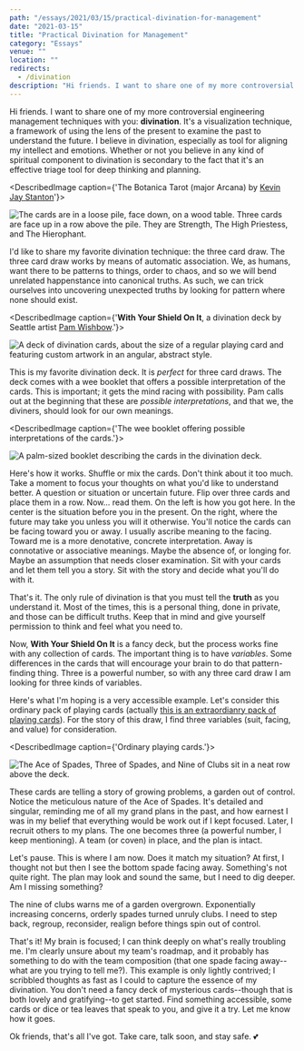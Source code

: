 ```yaml
---
path: "/essays/2021/03/15/practical-divination-for-management"
date: "2021-03-15"
title: "Practical Divination for Management"
category: "Essays"
venue: ""
location: ""
redirects:
  - /divination
description: "Hi friends. I want to share one of my more controversial engineering management techniques with you: divination."
---
```



Hi friends. I want to share one of my more controversial engineering management techniques with you: **divination**. It's a visualization technique, a framework of using the lens of the present to examine the past to understand the future. I believe in divination, especially as tool for aligning my intellect and emotions. Whether or not you believe in any kind of spiritual component to divination is secondary to the fact that it's an effective triage tool for deep thinking and planning.

<DescribedImage caption={'The Botanica Tarot (major Arcana) by [Kevin Jay Stanton](https://www.patreon.com/kevinjaystanton)'}>

  ![The cards are in a loose pile, face down, on a wood table. Three cards are face up in a row above the pile. They are **Strength**, **The High Priestess**, and **The Hierophant**. ](./images/001.jpeg)
</DescribedImage>

I'd like to share my favorite divination technique: the three card draw. The three card draw works by means of automatic association. We, as humans, want there to be patterns to things, order to chaos, and so we will bend unrelated happenstance into canonical truths. As such, we can trick ourselves into uncovering unexpected truths by looking for pattern where none should exist.

<DescribedImage caption={'**With Your Shield On It**, a divination deck by Seattle artist [Pam Wishbow](https://www.pamwishbow.com/).'}>

  ![A deck of divination cards, about the size of a regular playing card and featuring custom artwork in an angular, abstract style.](./images/003.jpeg)
</DescribedImage>

This is my favorite divination deck. It is _perfect_ for three card draws. The deck comes with a wee booklet that offers a possible interpretation of the cards. This is important; it gets the mind racing with possibility. Pam calls out at the beginning that these are _possible interpretations_, and that we, the diviners, should look for our own meanings.

<DescribedImage caption={'The wee booklet offering possible interpretations of the cards.'}>

  ![A palm-sized booklet describing the cards in the divination deck.](./images/002.jpeg)
</DescribedImage>

Here's how it works. Shuffle or mix the cards. Don't think about it too much. Take a moment to focus your thoughts on what you'd like to understand better. A question or situation or uncertain future. Flip over three cards and place them in a row. Now... read them. On the left is how you got here. In the center is the situation before you in the present. On the right, where the future may take you unless you will it otherwise. You'll notice the cards can be facing toward you or away. I usually ascribe meaning to the facing. Toward me is a more denotative, concrete interpretation. Away is connotative or associative meanings. Maybe the absence of, or longing for. Maybe an assumption that needs closer examination. Sit with your cards and let them tell you a story. Sit with the story and decide what you'll do with it. 

That's it. The only rule of divination is that you must tell the **truth** as you understand it. Most of the times, this is a personal thing, done in private, and those can be difficult truths. Keep that in mind and give yourself permission to think and feel what you need to.

Now, **With Your Shield On It** is a fancy deck, but the process works fine with any collection of cards. The important thing is to have _variables_. Some differences in the cards that will encourage your brain to do that pattern-finding thing. Three is a powerful number, so with any three card draw I am looking for three kinds of variables.

Here's what I'm hoping is a very accessible example. Let's consider this ordinary pack of playing cards (actually [this is an extraordianry pack of playing cards](https://www.studioonfire.com/store/artisan-playing-cards)). For the story of this draw, I find three variables (suit, facing, and value) for consideration.

<DescribedImage caption={'Ordinary playing cards.'}>

  ![The Ace of Spades, Three of Spades, and Nine of Clubs sit in a neat row above the deck.](./images/004.jpeg)
</DescribedImage>

These cards are telling a story of growing problems, a garden out of control. Notice the meticulous nature of the Ace of Spades. It's detailed and singular, reminding me of all my grand plans in the past, and how earnest I was in my belief that everything would be work out if I kept focused. Later, I recruit others to my plans. The one becomes three (a powerful number, I keep mentioning). A team (or coven) in place, and the plan is intact.

Let's pause. This is where I am now. Does it match my situation? At first, I thought not but then I see the bottom spade facing away. Something's not quite right. The plan may look and sound the same, but I need to dig deeper. Am I missing something?

The nine of clubs warns me of a garden overgrown. Exponentially increasing concerns, orderly spades turned unruly clubs. I need to step back, regroup, reconsider, realign before things spin out of control.

That's it! My brain is focused; I can think deeply on what's really troubling me. I'm clearly unsure about my team's roadmap, and it probably has something to do with the team composition (that one spade facing away--what are you trying to tell me?). This example is only lightly contrived; I scribbled thoughts as fast as I could to capture the essence of my divination. You don't need a fancy deck of mysterious cards--though that is both lovely and gratifying--to get started. Find something accessible, some cards or dice or tea leaves that speak to you, and give it a try. Let me know how it goes.

Ok friends, that's all I've got. Take care, talk soon, and stay safe. 💕
